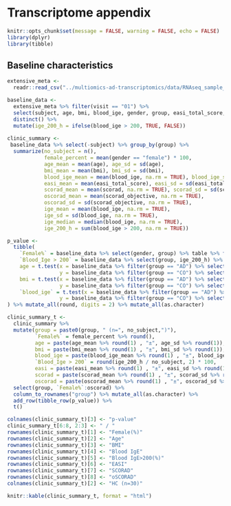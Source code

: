 # Transcriptome appendix
```r
knitr::opts_chunk$set(message = FALSE, warning = FALSE, echo = FALSE)
library(dplyr)
library(tibble)
```

## Baseline characteristics

```r
extensive_meta <- 
  readr::read_csv("../multiomics-ad-transcriptomics/data/RNAseq_sample_annotation(extensive).csv")

baseline_data <-  
  extensive_meta %>% filter(visit == "01") %>% 
  select(subject, age, bmi, blood_ige, gender, group, easi_total_score, scorad, scorad_objective) %>% 
  distinct() %>% 
  mutate(ige_200_h = ifelse(blood_ige > 200, TRUE, FALSE))
  
clinic_summary <- 
 baseline_data %>% select(-subject) %>% group_by(group) %>% 
  summarize(no_subject = n(),
            female_percent = mean(gender == "female") * 100,
            age_mean = mean(age), age_sd = sd(age), 
            bmi_mean = mean(bmi), bmi_sd = sd(bmi), 
            blood_ige_mean = mean(blood_ige, na.rm = TRUE), blood_ige_sd = sd(blood_ige, na.rm = TRUE), 
            easi_mean = mean(easi_total_score), easi_sd = sd(easi_total_score), 
            scorad_mean = mean(scorad, na.rm = TRUE), scorad_sd = sd(scorad, na.rm = TRUE),
            oscorad_mean = mean(scorad_objective, na.rm = TRUE), 
            oscorad_sd = sd(scorad_objective, na.rm = TRUE),
            ige_mean = mean(blood_ige, na.rm = TRUE), 
            ige_sd = sd(blood_ige, na.rm = TRUE),
            ige_median = median(blood_ige, na.rm = TRUE),
            ige_200_h = sum(blood_ige > 200, na.rm = TRUE))

p_value <- 
  tibble(
    `Female%` = baseline_data %>% select(gender, group) %>% table %>% fisher.test() %>% broom::tidy() %>% pull(p.value),
    `Blood_Ige > 200` = baseline_data %>% select(group, ige_200_h) %>% table %>% fisher.test() %>% broom::tidy() %>% pull(p.value),
    age = t.test(x = baseline_data %>% filter(group == "AD") %>% select(age),
                 y = baseline_data %>% filter(group == "CO") %>% select(age))$p.value,
    bmi = t.test(x = baseline_data %>% filter(group == "AD") %>% select(bmi),
                 y = baseline_data %>% filter(group == "CO") %>% select(bmi))$p.value,
    `blood_ige` = t.test(x = baseline_data %>% filter(group == "AD") %>% select(blood_ige),
                 y = baseline_data %>% filter(group == "CO") %>% select(blood_ige))$p.value
) %>% mutate_all(round, digits = 2) %>% mutate_all(as.character)

clinic_summary_t <-
  clinic_summary %>% 
  mutate(group = paste0(group, " (n=", no_subject,")"),
         `Female%` = female_percent %>% round(),
         age = paste(age_mean %>% round(1) , "±", age_sd %>% round(1)),
         bmi = paste(bmi_mean %>% round(1) , "±", bmi_sd %>% round(1)),
         blood_ige = paste(blood_ige_mean %>% round(1) , "±", blood_ige_sd %>% round(1)),
         `Blood_Ige > 200` = round(ige_200_h / no_subject, 2) * 100,
         easi = paste(easi_mean %>% round(1) , "±", easi_sd %>% round(1)),
         scorad = paste(scorad_mean %>% round(1) , "±", scorad_sd %>% round(1)),
         oscorad = paste(oscorad_mean %>% round(1) , "±", oscorad_sd %>% round(1))) %>%
  select(group, `Female%`:oscorad) %>%
  column_to_rownames("group") %>% mutate_all(as.character) %>% 
  add_row(tibble_row(p_value)) %>% 
  t()

colnames(clinic_summary_t)[3] <- "p-value"
clinic_summary_t[6:8, 2:3] <- " / "
rownames(clinic_summary_t)[1] <- "Female(%)"
rownames(clinic_summary_t)[2] <- "Age"
rownames(clinic_summary_t)[3] <- "BMI"
rownames(clinic_summary_t)[4] <- "Blood IgE"
rownames(clinic_summary_t)[5] <- "Blood IgE>200(%)"
rownames(clinic_summary_t)[6] <- "EASI"
rownames(clinic_summary_t)[7] <- "SCORAD"
rownames(clinic_summary_t)[8] <- "oSCORAD"
colnames(clinic_summary_t)[2] <- "HC (n=30)"

knitr::kable(clinic_summary_t, format = "html")
```

```r

```


